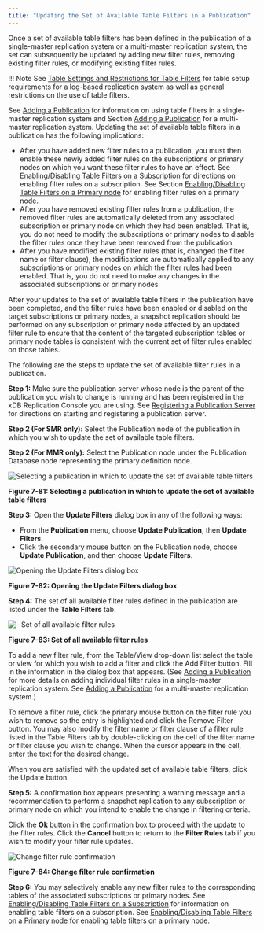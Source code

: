 ```yaml
---
title: "Updating the Set of Available Table Filters in a Publication"
---
```


<div id="updating_table_filters_in_pub" class="registered_link"></div>

Once a set of available table filters has been defined in the publication of a single-master replication system or a multi-master replication system, the set can subsequently be updated by adding new filter rules, removing existing filter rules, or modifying existing filter rules.

!!! Note
    See [Table Settings and Restrictions for Table Filters](../../02_overview/02_replication_concepts_and_definitions/13_table_filters/#table_settings_and_restrictions_for_table_filters) for table setup requirements for a log-based replication system as well as general restrictions on the use of table filters.

See [Adding a Publication](../../05_smr_operation/02_creating_publication/03_adding_publication/#adding_publication) for information on using table filters in a single-master replication system and Section [Adding a Publication](../../06_mmr_operation/02_creating_publication_mmr/#add_pub_mmr) for a multi-master replication system. Updating the set of available table filters in a publication has the following implications:

-   After you have added new filter rules to a publication, you must then enable these newly added filter rules on the subscriptions or primary nodes on which you want these filter rules to have an effect. See [Enabling/Disabling Table Filters on a Subscription](../../05_smr_operation/05_managing_subscription/04_enable_filters_on_subscription/#enable_filters_on_subscription) for directions on enabling filter rules on a subscription. See Section [Enabling/Disabling Table Filters on a Primary node](../../06_mmr_operation/09_enable_disable_table_filters/#enable_disable_table_filters) for enabling filter rules on a primary node.
-   After you have removed existing filter rules from a publication, the removed filter rules are automatically deleted from any associated subscription or primary node on which they had been enabled. That is, you do not need to modify the subscriptions or primary nodes to disable the filter rules once they have been removed from the publication.
-   After you have modified existing filter rules (that is, changed the filter name or filter clause), the modifications are automatically applied to any subscriptions or primary nodes on which the filter rules had been enabled. That is, you do not need to make any changes in the associated subscriptions or primary nodes.

After your updates to the set of available table filters in the publication have been completed, and the filter rules have been enabled or disabled on the target subscriptions or primary nodes, a snapshot replication should be performed on any subscription or primary node affected by an updated filter rule to ensure that the content of the targeted subscription tables or primary node tables is consistent with the current set of filter rules enabled on those tables.

The following are the steps to update the set of available filter rules in a publication.

**Step 1:** Make sure the publication server whose node is the parent of the publication you wish to change is running and has been registered in the xDB Replication Console you are using. See [Registering a Publication Server](../../05_smr_operation/02_creating_publication/01_registering_publication_server/#registering_publication_server) for directions on starting and registering a publication server.

**Step 2 (For SMR only):** Select the Publication node of the publication in which you wish to update the set of available table filters.

**Step 2 (For MMR only):** Select the Publication node under the Publication Database node representing the primary definition node.

![Selecting a publication in which to update the set of available table filters](../../images/image259.png)

**Figure 7-81: Selecting a publication in which to update the set of available table filters**

**Step 3:** Open the **Update Filters** dialog box in any of the following ways:

-   From the **Publication** menu, choose **Update Publication**, then **Update Filters**.
-   Click the secondary mouse button on the Publication node, choose **Update Publication**, and then choose **Update Filters**.

![Opening the Update Filters dialog box](../../images/image260.png)

**Figure 7-82: Opening the Update Filters dialog box**


**Step 4:** The set of all available filter rules defined in the publication are listed under the **Table Filters** tab.

![- Set of all available filter rules](../../images/image261.png)

**Figure 7-83: Set of all available filter rules**

To add a new filter rule, from the Table/View drop-down list select the table or view for which you wish to add a filter and click the Add Filter button. Fill in the information in the dialog box that appears. (See [Adding a Publication](../../05_smr_operation/02_creating_publication/03_adding_publication/#adding_publication) for more details on adding individual filter rules in a single-master replication system. See [Adding a Publication](../../06_mmr_operation/02_creating_publication_mmr/#add_pub_mmr) for a multi-master replication system.)

To remove a filter rule, click the primary mouse button on the filter rule you wish to remove so the entry is highlighted and click the Remove Filter button. You may also modify the filter name or filter clause of a filter rule listed in the Table Filters tab by double-clicking on the cell of the filter name or filter clause you wish to change. When the cursor appears in the cell, enter the text for the desired change.

When you are satisfied with the updated set of available table filters, click the Update button.

**Step 5:** A confirmation box appears presenting a warning message and a recommendation to perform a snapshot replication to any subscription or primary node on which you intend to enable the change in filtering criteria.

Click the **Ok** button in the confirmation box to proceed with the update to the filter rules. Click the **Cancel** button to return to the **Filter Rules** tab if you wish to modify your filter rule updates.

![Change filter rule confirmation](../../images/image262.png)

**Figure 7-84: Change filter rule confirmation**

**Step 6:** You may selectively enable any new filter rules to the corresponding tables of the associated subscriptions or primary nodes. See [Enabling/Disabling Table Filters on a Subscription](../../05_smr_operation/05_managing_subscription/04_enable_filters_on_subscription/#enable_filters_on_subscription) for information on enabling table filters on a subscription. See [Enabling/Disabling Table Filters on a Primary node](../../06_mmr_operation/09_enable_disable_table_filters/#enable_disable_table_filters) for enabling table filters on a primary node.
